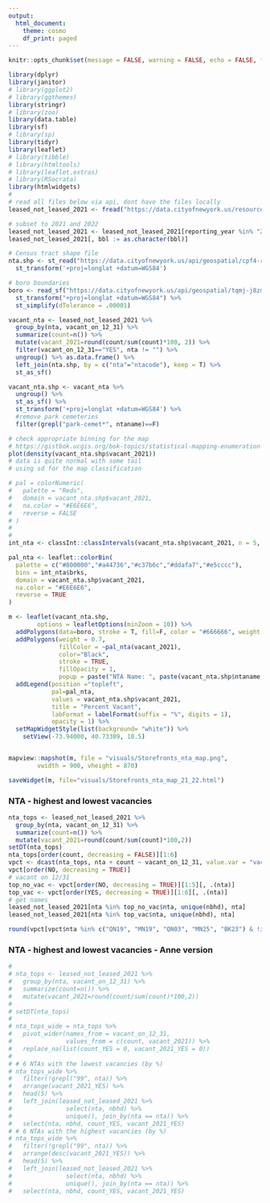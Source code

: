 ```yaml
---
output:
  html_document:
    theme: cosmo
    df_print: paged
---
```



```r
knitr::opts_chunk$set(message = FALSE, warning = FALSE, echo = FALSE, fig.align="left", fig.width=14, fig.height=8)
```


```r
library(dplyr)
library(janitor)
# library(ggplot2)
# library(ggthemes)
library(stringr)
# library(zoo)
library(data.table)
library(sf)
# library(sp)
library(tidyr)
library(leaflet)
# library(tibble)
# library(htmltools)
# library(leaflet.extras)
# library(RSocrata)
library(htmlwidgets)
#
# read all files below via api, dont have the files locally
leased_not_leased_2021 <- fread("https://data.cityofnewyork.us/resource/92iy-9c3n.csv?$limit=999999999") %>% clean_names()

# subset to 2021 and 2022
leased_not_leased_2021 <- leased_not_leased_2021[reporting_year %in% "2021 and 2022", ]
leased_not_leased_2021[, bbl := as.character(bbl)]

# Census tract shape file
nta.shp <- st_read("https://data.cityofnewyork.us/api/geospatial/cpf4-rkhq?method=export&format=GeoJSON") %>%  
  st_transform('+proj=longlat +datum=WGS84')

# boro boundaries
boro <- read_sf("https://data.cityofnewyork.us/api/geospatial/tqmj-j8zm?method=export&format=GeoJSON") %>% 
  st_transform("+proj=longlat +datum=WGS84") %>% 
  st_simplify(dTolerance = .00001)

vacant_nta <- leased_not_leased_2021 %>% 
  group_by(nta, vacant_on_12_31) %>% 
  summarize(count=n()) %>% 
  mutate(vacant_2021=round(count/sum(count)*100, 2)) %>%
  filter(vacant_on_12_31=="YES", nta != "") %>% 
  ungroup() %>% as.data.frame() %>%
  left_join(nta.shp, by = c("nta"="ntacode"), keep = T) %>%
  st_as_sf()

vacant_nta.shp <- vacant_nta %>% 
  ungroup() %>% 
  st_as_sf() %>% 
  st_transform('+proj=longlat +datum=WGS84') %>% 
  #remove park cemeteries
  filter(grepl("park-cemet*", ntaname)==F)
```


```r
# check appropriate binning for the map
# https://gistbok.ucgis.org/bok-topics/statistical-mapping-enumeration-normalization-classification#Classification
plot(density(vacant_nta.shp$vacant_2021))
# data is quite normal with some tail
# using sd for the map classification

# pal = colorNumeric(
#   palette = "Reds",
#   domain = vacant_nta.shp$vacant_2021, 
#   na.color = "#E6E6E6", 
#   reverse = FALSE
# )
#
#
int_nta <- classInt::classIntervals(vacant_nta.shp$vacant_2021, n = 5, style = 'sd')

pal_nta <- leaflet::colorBin(
  palette = c("#800000","#a44736","#c37b6c","#ddafa7","#e5cccc"),
  bins = int_nta$brks,
  domain = vacant_nta.shp$vacant_2021, 
  na.color = "#E6E6E6",
  reverse = TRUE
)
```

```r
m <- leaflet(vacant_nta.shp, 
        options = leafletOptions(minZoom = 10)) %>%
  addPolygons(data=boro, stroke = T, fill=F, color = "#666666", weight = 1) %>%
  addPolygons(weight = 0.7,
              fillColor = ~pal_nta(vacant_2021),
              color="Black",
              stroke = TRUE,
              fillOpacity = 1,
              popup = paste("NTA Name: ", paste(vacant_nta.shp$ntaname, " (", vacant_nta.shp$nta,")",sep=""), "</br>", "Number Vacant: ", vacant_nta.shp$count, "</br>" ,"Percent Vacant: ", paste(vacant_nta.shp$vacant_2021,"%", sep=""))) %>% 
  addLegend(position ="topleft", 
            pal=pal_nta,
            values = vacant_nta.shp$vacant_2021,
            title = "Percent Vacant",
            labFormat = labelFormat(suffix = "%", digits = 1),
            opacity = 1) %>% 
  setMapWidgetStyle(list(background= "white")) %>%
    setView(-73.94000, 40.73309, 10.5) 


mapview::mapshot(m, file = "visuals/Storefronts_nta_map.png", 
        vwidth = 900, vheight = 870)

saveWidget(m, file="visuals/Storefronts_nta_map_21_22.html")
```

### NTA - highest and lowest vacancies 
```r
nta_tops <- leased_not_leased_2021 %>% 
  group_by(nta, vacant_on_12_31) %>% 
  summarize(count=n()) %>%
  mutate(vacant_2021=round(count/sum(count)*100,2))
setDT(nta_tops)
nta_tops[order(count, decreasing = FALSE)][1:6]
vpct <- dcast(nta_tops, nta + count ~ vacant_on_12_31, value.var = "vacant_2021")
vpct[order(NO, decreasing = TRUE)]
# vacant on 12/31
top_no_vac <- vpct[order(NO, decreasing = TRUE)][1:5][, .(nta)]
top_vac <- vpct[order(YES, decreasing = TRUE)][1:6][, .(nta)]
# get names
leased_not_leased_2021[nta %in% top_no_vac$nta, unique(nbhd), nta]
leased_not_leased_2021[nta %in% top_vac$nta, unique(nbhd), nta]
```

```r
round(vpct[vpct$nta %in% c("QN19", "MN19", "QN03", "MN25", "BK23") & !is.na(vpct$YES) ,]$YES,1)
```


### NTA - highest and lowest vacancies - Anne version
```r
# 
# nta_tops <- leased_not_leased_2021 %>% 
#   group_by(nta, vacant_on_12_31) %>% 
#   summarize(count=n()) %>%
#   mutate(vacant_2021=round(count/sum(count)*100,2))
# 
# setDT(nta_tops)
# 
# nta_tops_wide = nta_tops %>%
#   pivot_wider(names_from = vacant_on_12_31, 
#               values_from = c(count, vacant_2021)) %>%
#   replace_na(list(count_YES = 0, vacant_2021_YES = 0))
#   
# # 6 NTAs with the lowest vacancies (by %)
# nta_tops_wide %>% 
#   filter(!grepl("99", nta)) %>%
#   arrange(vacant_2021_YES) %>%
#   head(5) %>%
#   left_join(leased_not_leased_2021 %>%
#               select(nta, nbhd) %>%
#               unique(), join_by(nta == nta)) %>%
#   select(nta, nbhd, count_YES, vacant_2021_YES)
# # 6 NTAs with the highest vacancies (by %)
# nta_tops_wide %>% 
#   filter(!grepl("99", nta)) %>%
#   arrange(desc(vacant_2021_YES)) %>%
#   head(5) %>%
#   left_join(leased_not_leased_2021 %>%
#               select(nta, nbhd) %>%
#               unique(), join_by(nta == nta)) %>%
#   select(nta, nbhd, count_YES, vacant_2021_YES)

```

